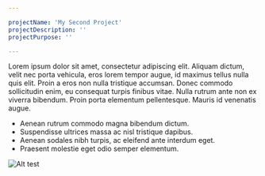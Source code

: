 ```yaml
---

projectName: 'My Second Project'
projectDescription: ''
projectPurpose: ''

---
```




<ProjectLayout projectFrontmatter={frontmatter} projectCover={cover}>

Lorem ipsum dolor sit amet, consectetur adipiscing elit. Aliquam dictum, velit nec porta vehicula, eros lorem tempor augue, id maximus tellus nulla quis elit. Proin a eros non nulla tristique accumsan. Donec commodo sollicitudin enim, eu consequat turpis finibus vitae. Nulla rutrum ante non ex viverra bibendum. Proin porta elementum pellentesque. Mauris id venenatis augue. 

- Aenean rutrum commodo magna bibendum dictum.
- Suspendisse ultrices massa ac nisl tristique dapibus.
- Aenean sodales nibh turpis, ac eleifend ante interdum eget.
- Praesent molestie eget odio semper elementum.

![Alt test](../../images/1280x800.png)

</ProjectLayout>
